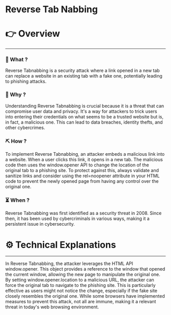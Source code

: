 # Reverse Tab Nabbing


# 👉 Overview

---

### 👀 What ?

Reverse Tabnabbing is a security attack where a link opened in a new tab can replace a website in an existing tab with a fake one, potentially leading to phishing attacks.


### 🧐 Why ?

Understanding Reverse Tabnabbing is crucial because it is a threat that can compromise user data and privacy. It's a way for attackers to trick users into entering their credentials on what seems to be a trusted website but is, in fact, a malicious one. This can lead to data breaches, identity thefts, and other cybercrimes.


### ⛏️ How ?

To implement Reverse Tabnabbing, an attacker embeds a malicious link into a website. When a user clicks this link, it opens in a new tab. The malicious code then uses the window.opener API to change the location of the original tab to a phishing site. To protect against this, always validate and sanitize links and consider using the rel=noopener attribute in your HTML code to prevent the newly opened page from having any control over the original one.


### ⏳ When ?

Reverse Tabnabbing was first identified as a security threat in 2008. Since then, it has been used by cybercriminals in various ways, making it a persistent issue in cybersecurity.


# ⚙️ Technical Explanations

---

In Reverse Tabnabbing, the attacker leverages the HTML API window.opener. This object provides a reference to the window that opened the current window, allowing the new page to manipulate the original one. By setting window.opener.location to a malicious URL, the attacker can force the original tab to navigate to the phishing site. This is particularly effective as users might not notice the change, especially if the fake site closely resembles the original one. While some browsers have implemented measures to prevent this attack, not all are immune, making it a relevant threat in today's web browsing environment.
